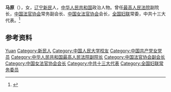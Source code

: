 {{Otheruses|other=名为马原的其他人物|马原}}

'''马原'''（{{bd|1930年|}}），女，[[辽宁|辽宁]][[新民|新民]]人，[[中华人民共和国|中华人民共和国]]政治人物。曾任[[中华人民共和国最高人民法院|最高人民法院]]副院长，[[中国法官协会|中国法官协会]]常务副会长、[[中国女法官协会|中国女法官协会]]会长，[[全国妇联|全国妇联]]常委，中共十三大代表。<ref>{{Cite web|title=第一位女大法官——马原|url=http://www.cnwomen.com.cn/2019/08/29/99170371.html|accessdate=2020-07-06|work=中国妇女网}}</ref>

== 参考资料 ==
{{reflist}}

{{中国人物小作品}}
{{Navboxes 
| title  = 马原在[[中华全国妇女联合会|中华全国妇女联合会]]的职务
| list1  =
{{中华全国妇女联合会第五届执行委员会}}
{{中华全国妇女联合会第六届执行委员会}}
{{中华全国妇女联合会第七届执行委员会}}
{{中华全国妇女联合会第八届执行委员会}}
}}
{{Navboxes 
| title  = 马原在[[中国女法官协会|中国女法官协会]]的职务
| list1  =
{{中国女法官协会第一届理事会}}
{{中国女法官协会第二届理事会}}
}}
{{Navboxes 
| title  = 马原在[[中国法官协会|中国法官协会]]的职务
| list1  =
{{中国法官协会第一届理事会}}
}}

{{Authority control}}
{{DEFAULTSORT:Ma马}}
[[Category:马姓|Yuan]]
[[Category:新民人|Category:新民人]]
[[Category:中国人民大学校友|Category:中国人民大学校友]]
[[Category:中国共产党女党员|Category:中国共产党女党员]]
[[Category:中华人民共和国最高人民法院副院长|Category:中华人民共和国最高人民法院副院长]]
[[Category:中国法官协会副会长|Category:中国法官协会副会长]]
[[Category:中国女法官协会会长|Category:中国女法官协会会长]]
[[Category:中共十三大代表|Category:中共十三大代表]]
[[Category:全国妇联常务委员|Category:全国妇联常务委员]]